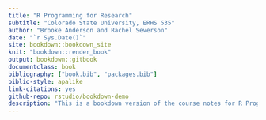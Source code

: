 ```yaml
--- 
title: "R Programming for Research"
subtitle: "Colorado State University, ERHS 535"
author: "Brooke Anderson and Rachel Severson"
date: "`r Sys.Date()`"
site: bookdown::bookdown_site
knit: "bookdown::render_book"
output: bookdown::gitbook
documentclass: book
bibliography: ["book.bib", "packages.bib"]
biblio-style: apalike
link-citations: yes
github-repo: rstudio/bookdown-demo
description: "This is a bookdown version of the course notes for R Programming for Research, Colorado State University, Fall 2016."
---
```


 